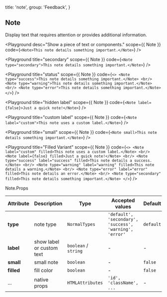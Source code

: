 
  title: 'note',
  group: 'Feedback',
}

## Note

Display text that requires attention or provides additional information.

<Playground
  desc="Show a piece of text or components."
  scope={{ Note }}
  code={`
<Note>This note details something important.</Note>
`} />

<Playground
  title="secondary"
  scope={{ Note }}
  code={`
<Note type="secondary">This note details something important.</Note>
`} />

<Playground
  title="status"
  scope={{ Note }}
  code={`
<>
  <Note type="success">This note details something important.</Note>
  <br/>
  <Note type="warning">This note details something important.</Note>
  <br/>
  <Note type="error">This note details something important.</Note>
</>
`} />

<Playground
  title="hidden label"
  scope={{ Note }}
  code={`
<Note label={false}>Just a quick note!</Note>
`} />

<Playground
  title="custom label"
  scope={{ Note }}
  code={`
<Note label="custom">This note uses a custom label.</Note>
`} />

<Playground
  title="small"
  scope={{ Note }}
  code={`
<Note small>This note details something important.</Note>
`} />

<Playground
  title="Filled Variant"
  scope={{ Note }}
  code={`
<>
  <Note label="custom" filled>This note uses a custom label.</Note>
  <br/>
  <Note label={false} filled>Just a quick note!</Note>
  <br/>
  <Note type="success" label="success" filled>This note details a success.</Note>
  <br/>
  <Note type="warning" label="warning" filled>This note details a warning.</Note>
  <br/>
  <Note type="error" label="error" filled>This note details an error.</Note>
  <br/>
  <Note type="secondary" filled>This note details something important.</Note>
</>
`} />

<Attributes edit="/pages/en-us/components/note.mdx">
<Attributes.Title>Note.Props</Attributes.Title>

| Attribute | Description | Type | Accepted values | Default
| ---------- | ---------- | ---- |  -------------- | ------ |
| **type** | note type | `NormalTypes` | `'default', 'secondary', 'success', 'warning', 'error'` | `default` |
| **label** | show label or custom text | `boolean` / `string` | - | - |
| **small** | small note | `boolean` | - | `false` |
| **filled** | fill color | `boolean` | - | `false` |
| ... | native props | `HTMLAttributes` | `'id', 'className', ...` | - |

</Attributes>

